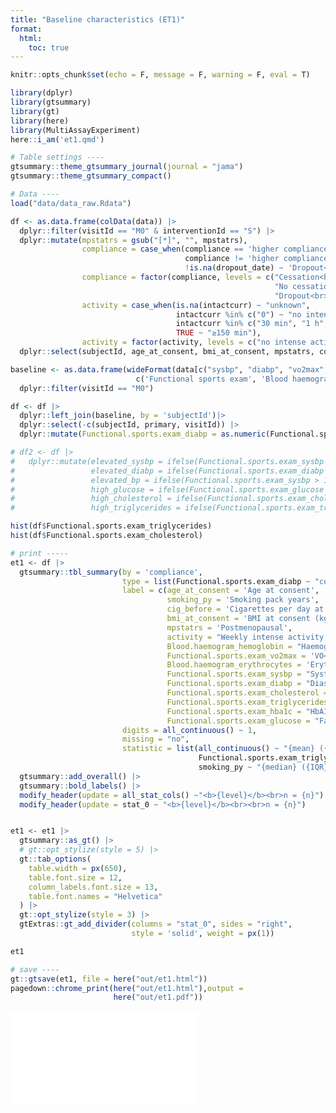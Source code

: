 ```yaml
---
title: "Baseline characteristics (ET1)"
format:
  html:
    toc: true
---
```


```r
knitr::opts_chunk$set(echo = F, message = F, warning = F, eval = T)
```

```r
library(dplyr)
library(gtsummary)
library(gt)
library(here)
library(MultiAssayExperiment)
here::i_am('et1.qmd')
```


```r
# Table settings ----
gtsummary::theme_gtsummary_journal(journal = "jama")
gtsummary::theme_gtsummary_compact()

# Data ----
load("data/data_raw.Rdata")

df <- as.data.frame(colData(data)) |> 
  dplyr::filter(visitId == "M0" & interventionId == "S") |> 
  dplyr::mutate(mpstatrs = gsub("[*]", "", mpstatrs),
                compliance = case_when(compliance == 'higher compliance' & is.na(dropout_date) ~ 'Cessation<br>(M6)',
                                       compliance != 'higher compliance' & is.na(dropout_date) ~ 'No cessation<br>(M6)',
                                       !is.na(dropout_date) ~ 'Dropout<br>'),
                compliance = factor(compliance, levels = c("Cessation<br>(M6)",
                                                           "No cessation<br>(M6)",
                                                           "Dropout<br>")),
                activity = case_when(is.na(intactcurr) ~ "unknown",
                                     intactcurr %in% c("0") ~ "no intense activity",
                                     intactcurr %in% c("30 min", "1 h", "1.5 h", "2 h") ~ "30-149 min",
                                     TRUE ~ "≥150 min"),
                activity = factor(activity, levels = c("no intense activity", "30-149 min", "≥150 min", "unknown"))) |> 
  dplyr::select(subjectId, age_at_consent, bmi_at_consent, mpstatrs, compliance, cig_before, smoking_py, activity)

baseline <- as.data.frame(wideFormat(data[c("sysbp", "diabp", "vo2max", "cholesterol", "triglycerides", "hba1c", "glucose", "hemoglobin", "erythrocytes"),,
                            c('Functional sports exam', 'Blood haemogram')], colDataCols = c("visitId", "subjectId"))) |> 
  dplyr::filter(visitId == "M0") 

df <- df |> 
  dplyr::left_join(baseline, by = 'subjectId')|> 
  dplyr::select(-c(subjectId, primary, visitId)) |> 
  dplyr::mutate(Functional.sports.exam_diabp = as.numeric(Functional.sports.exam_diabp)) 

# df2 <- df |> 
#   dplyr::mutate(elevated_sysbp = ifelse(Functional.sports.exam_sysbp > 140, "Yes", "No"),
#                 elevated_diabp = ifelse(Functional.sports.exam_diabp > 90, "Yes", "No"),
#                 elevated_bp = ifelse(Functional.sports.exam_sysbp > 140 & Functional.sports.exam_diabp > 90, "Yes", "No"),
#                 high_glucose = ifelse(Functional.sports.exam_glucose > 100, "Yes", "No"),
#                 high_cholesterol = ifelse(Functional.sports.exam_cholesterol > 240, "Yes", "No"),
#                 high_triglycerides = ifelse(Functional.sports.exam_triglycerids > 200, "Yes", "No"))

hist(df$Functional.sports.exam_triglycerides)
hist(df$Functional.sports.exam_cholesterol)

# print -----
et1 <- df |> 
  gtsummary::tbl_summary(by = 'compliance',
                         type = list(Functional.sports.exam_diabp ~ "continuous"),
                         label = c(age_at_consent = 'Age at consent',
                                   smoking_py = 'Smoking pack years',
                                   cig_before = 'Cigarettes per day at baseline',
                                   bmi_at_consent = 'BMI at consent (kg/m<sup>2</sup>)',
                                   mpstatrs = 'Postmenopausal',
                                   activity = "Weekly intense activity (min)",
                                   Blood.haemogram_hemoglobin = "Haemoglobin (g/dL)",
                                   Functional.sports.exam_vo2max = 'VO<sub>2</sub>peak (mL/kg/min)',
                                   Blood.haemogram_erythrocytes = 'Erythocytes per mL',
                                   Functional.sports.exam_sysbp = "Systolic blood pressure (mmHg)",
                                   Functional.sports.exam_diabp = "Diastolic blood pressure (mmHg)",
                                   Functional.sports.exam_cholesterol = "Total cholesterol (mg/dL)",
                                   Functional.sports.exam_triglycerides = "Triglycerides (mg/dL)",
                                   Functional.sports.exam_hba1c = "HbA1c (%)",
                                   Functional.sports.exam_glucose = "Fasting glucose (mg/dL)"),
                         digits = all_continuous() ~ 1,
                         missing = "no",
                         statistic = list(all_continuous() ~ "{mean} ({sd})",
                                          Functional.sports.exam_triglycerides ~ "{median} ({IQR})",
                                          smoking_py ~ "{median} ({IQR})")) |> 
  gtsummary::add_overall() |> 
  gtsummary::bold_labels() |> 
  modify_header(update = all_stat_cols() ~"<b>{level}</b><br>n = {n}") |> 
  modify_header(update = stat_0 ~ "<b>{level}</b><br><br>n = {n}")


et1 <- et1 |> 
  gtsummary::as_gt() |> 
  # gt::opt_stylize(style = 5) |> 
  gt::tab_options(
    table.width = px(650),
    table.font.size = 12,
    column_labels.font.size = 13,
    table.font.names = "Helvetica"
  ) |> 
  gt::opt_stylize(style = 3) |> 
  gtExtras::gt_add_divider(columns = "stat_0", sides = "right",
                           style = 'solid', weight = px(1))

et1
```

```r
# save ----
gt::gtsave(et1, file = here("out/et1.html"))
pagedown::chrome_print(here("out/et1.html"),output =
                       here("out/et1.pdf"))
```

![](out/et1.pdf)
